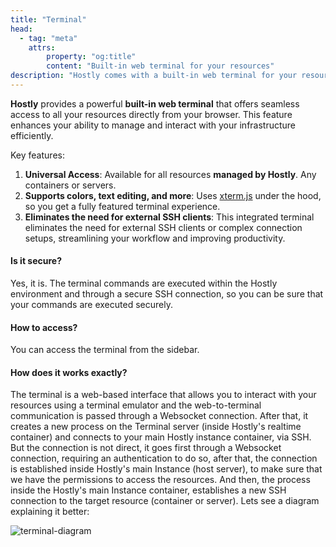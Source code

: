 ```yaml
---
title: "Terminal"
head:
  - tag: "meta"
    attrs:
        property: "og:title"
        content: "Built-in web terminal for your resources"
description: "Hostly comes with a built-in web terminal for your resources, access them easily from your browser."
---
```



**Hostly** provides a powerful **built-in web terminal** that offers seamless access to all your resources directly from your browser. This feature enhances your ability to manage and interact with your infrastructure efficiently.

Key features:

1. **Universal Access**: Available for all resources **managed by Hostly**. Any containers or servers.
2. **Supports colors, text editing, and more**: Uses [xterm.js](https://xtermjs.org/) under the hood, so you get a fully featured terminal experience.
3. **Eliminates the need for external SSH clients**: This integrated terminal eliminates the need for external SSH clients or complex connection setups, streamlining your workflow and improving productivity.

#### Is it secure?

Yes, it is. The terminal commands are executed within the Hostly environment and through a secure SSH connection, so you can be sure that your commands are executed securely.

#### How to access?

You can access the terminal from the sidebar.

#### How does it works **exactly**?

The terminal is a web-based interface that allows you to interact with your resources using a terminal emulator and the web-to-terminal communication is passed through a Websocket connection.
After that, it creates a new process on the Terminal server (inside Hostly's realtime container) and connects to your main Hostly instance container, via SSH. But the connection is not direct, it goes first through a Websocket connection, requiring an authentication to do so, after that, the connection is established inside Hostly's main Instance (host server), to make sure that we have the permissions to access the resources.
And then, the process inside the Hostly's main Instance container, establishes a new SSH connection to the target resource (container or server). Lets see a diagram explaining it better:

![terminal-diagram](../../../../assets/images/terminal/terminal-diagram.jpeg)
